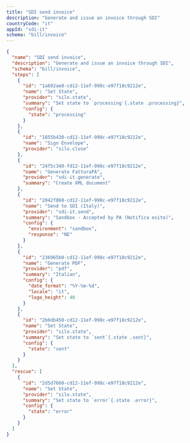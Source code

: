 ```yaml
---
title: "SDI send invoice"
description: "Generate and issue an invoice through SDI"
countryCode: "it"
appId: "sdi-it"
schema: "bill/invoice"
---
```

```json
{
  "name": "SDI send invoice",
  "description": "Generate and issue an invoice through SDI",
  "schema": "bill/invoice",
  "steps": [
    {
      "id": "1a692ae0-cd12-11ef-998c-e97f18c9212e",
      "name": "Set State",
      "provider": "silo.state",
      "summary": "Set state to `processing`{.state .processing}",
      "config": {
        "state": "processing"
      }
    },
    {
      "id": "1855b430-cd12-11ef-998c-e97f18c9212e",
      "name": "Sign Envelope",
      "provider": "silo.close"
    },
    {
      "id": "24f5c340-fd12-11ef-998c-e97f18c9212e",
      "name": "Generate FatturaPA",
      "provider": "sdi-it.generate",
      "summary": "Create XML document"
    },
    {
      "id": "2042f860-cd12-11ef-998c-e97f18c9212e",
      "name": "Send to SDI (Italy)",
      "provider": "sdi-it.send",
      "summary": "Sandbox · Accepted by PA (Notifica esito)",
      "config": {
        "environment": "sandbox",
        "response": "NE"
      }
    },
    {
      "id": "236965b0-cd12-11ef-998c-e97f18c9212e",
      "name": "Generate PDF",
      "provider": "pdf",
      "summary": "Italian",
      "config": {
        "date_format": "%Y-%m-%d",
        "locale": "it",
        "logo_height": 40
      }
    },
    {
      "id": "2b6db450-cd12-11ef-998c-e97f18c9212e",
      "name": "Set State",
      "provider": "silo.state",
      "summary": "Set state to `sent`{.state .sent}",
      "config": {
        "state": "sent"
      }
    }
  ],
  "rescue": [
    {
      "id": "2d5d7660-cd12-11ef-998c-e97f18c9212e",
      "name": "Set State",
      "provider": "silo.state",
      "summary": "Set state to `error`{.state .error}",
      "config": {
        "state": "error"
      }
    }
  ]
}

```